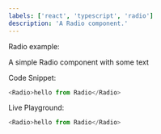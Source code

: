 ```yaml
---
labels: ['react', 'typescript', 'radio']
description: 'A Radio component.'
---
```



Radio example:

A simple Radio component with some text

Code Snippet:
```js
<Radio>hello from Radio</Radio>
```


Live Playground:
```js live
<Radio>hello from Radio</Radio>
```
